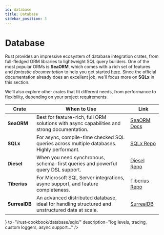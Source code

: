 ```yaml
---
id: database
title: Database
sidebar_position: 3
---
```


# Database

Rust provides an impressive ecosystem of database integration crates,
from full-fledged ORM libraries to lightweight SQL query builders.
One of the most popular ORMs is **SeaORM**,
which comes with a rich set of features and *fantastic documentation*
to help you get started [here](https://www.sea-ql.org/SeaORM/docs/).
Since the official documentation already does an excellent job, we'll focus more on **SQLx** in this section.

We’ll also explore other crates that fit different needs, from performance to flexibility, depending on your project requirements.

| **Crate**     | **When to Use**                                                                                 | **Link**                                            |
|---------------|-------------------------------------------------------------------------------------------------|-----------------------------------------------------|
| **SeaORM**    | Best for feature-rich, full ORM solutions with async capabilities and strong documentation.     | [SeaORM Docs](https://www.sea-ql.org/SeaORM/docs/)  |
| **SQLx**      | For async, compile-time checked SQL queries across multiple databases. Highly performant.       | [SQLx Repo](https://github.com/launchbadge/sqlx)    |
| **Diesel**    | When you need synchronous, schema-first queries and powerful query DSL support.                 | [Diesel Repo](https://github.com/diesel-rs/diesel)  |
| **Tiberius**  | For Microsoft SQL Server integrations, async support, and feature completeness.                 | [Tiberius Repo](https://github.com/prisma/tiberius) |
| **SurrealDB** | An advanced distributed database, ideal for handling structured and unstructured data at scale. | [SurrealDB](https://github.com/surrealdb/surrealdb) |





<CardSection id="database-index" title="Index">
    <Card
        title="SQLx"
        icon={<PiFileSqlThin/>}
        to="/rust-cookbook/database/sqlx/"
        description="log levels, tracing, custom loggers, async support..."
    />
</CardSection>
